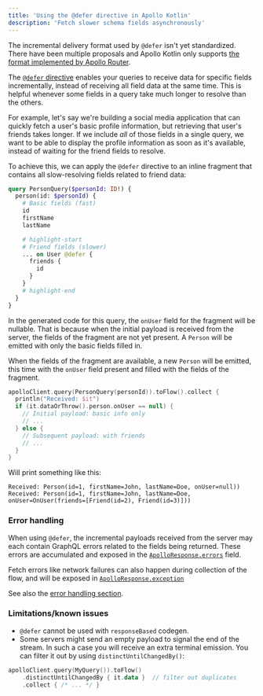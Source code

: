 ```yaml
---
title: 'Using the @defer directive in Apollo Kotlin'
description: 'Fetch slower schema fields asynchronously'
---
```


<Note>

The incremental delivery format used by `@defer` isn't yet standardized. There have been multiple proposals and Apollo Kotlin only supports [the format implemented by Apollo Router](https://www.apollographql.com/docs/graphos/routing/operations/defer#specification-status).

</Note>

The [`@defer` directive](https://github.com/graphql/graphql-wg/blob/main/rfcs/DeferStream.md) enables your queries to receive data for specific fields incrementally, instead of receiving all field data at the same time. This is helpful whenever some fields in a query take much longer to resolve than the others.

For example, let's say we're building a social media application that can quickly fetch a user's basic profile information, but retrieving that user's friends takes longer. If we include _all_ of those fields in a single query, we want to be able to display the profile information as soon as it's available, instead of waiting for the friend fields to resolve.

To achieve this, we can apply the `@defer` directive to an inline fragment that contains all slow-resolving fields related to friend data:

```graphql
query PersonQuery($personId: ID!) {
  person(id: $personId) {
    # Basic fields (fast)
    id
    firstName
    lastName

    # highlight-start
    # Friend fields (slower)
    ... on User @defer {
      friends {
        id
      }
    }
    # highlight-end
  }
}
```

In the generated code for this query, the `onUser` field for the fragment will be nullable. That is because when the initial payload is received from the server, the fields of the fragment are not yet present. A `Person` will be emitted with only the basic fields filled in.

When the fields of the fragment are available, a new `Person` will be emitted, this time with the `onUser` field present and filled with the fields of the fragment.

```kotlin
apolloClient.query(PersonQuery(personId)).toFlow().collect {
  println("Received: $it")
  if (it.dataOrThrow().person.onUser == null) {
    // Initial payload: basic info only
    // ...
  } else {
    // Subsequent payload: with friends
    // ...
  }
}
```

Will print something like this:

```
Received: Person(id=1, firstName=John, lastName=Doe, onUser=null))
Received: Person(id=1, firstName=John, lastName=Doe, onUser=OnUser(friends=[Friend(id=2), Friend(id=3)]))
```

### Error handling
When using `@defer`, the incremental payloads received from the server may each contain GraphQL errors related to the fields being returned.
These errors are accumulated and exposed in the [`ApolloResponse.errors`](https://apollographql.github.io/apollo-kotlin/kdoc/apollo-api/com.apollographql.apollo.api/-apollo-response/errors.html) field.

Fetch errors like network failures can also happen during collection of the flow, and will be exposed in [`ApolloResponse.exception`](https://apollographql.github.io/apollo-kotlin/kdoc/apollo-api/com.apollographql.apollo.api/-apollo-response/exception.html)

See also the [error handling section](../essentials/errors).

### Limitations/known issues
* `@defer` cannot be used with `responseBased` codegen.
* Some servers might send an empty payload to signal the end of the stream. In such a case you will receive an extra terminal emission. You can filter it out by using `distinctUntilChangedBy()`:

```kotlin
apolloClient.query(MyQuery()).toFlow()
    .distinctUntilChangedBy { it.data }  // filter out duplicates
    .collect { /* ... */ }
```

